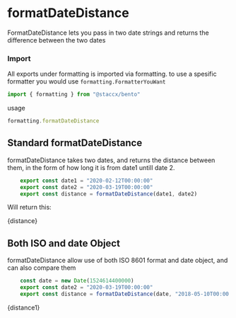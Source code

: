 
<Meta title="Formatting|Date/formatDateDistance" component={formatDateDistance}/>

# formatDateDistance
FormatDateDistance lets you pass in two date strings and returns the difference between the two dates


### Import
All exports under formatting is imported via formatting. to use a spesific formatter you would
use ```formatting.FormatterYouWant```


```javascript
import { formatting } from "@staccx/bento"
```
usage
```javascript
formatting.formatDateDistance
```


## Standard formatDateDistance
formatDateDistance takes two dates, and returns the distance between them, in the form of
how long it is from date1 untill date 2.

```javascript
    export const date1 = "2020-02-12T00:00:00"
    export const date2 = "2020-03-19T00:00:00"
    export const distance = formatDateDistance(date1, date2)
```



Will return this:


<Preview>
  <Story name="Standard">
   <p>{distance}</p>
  </Story>
</Preview>



## Both ISO and date Object

formatDateDistance allow use of both ISO 8601 format and date object, and can also compare them

```javascript
    const date = new Date(1524614400000)
    export const date2 = "2020-03-19T00:00:00"
    export const distance = formatDateDistance(date, "2018-05-10T00:00:00Z")
```


<Preview>
  <Story name="Two formats">
   <p>{distance1}</p>
  </Story>
</Preview>

